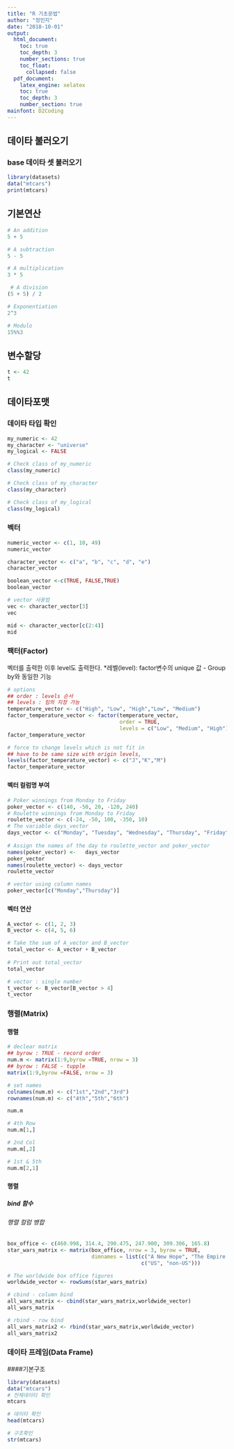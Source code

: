 ```yaml
---
title: "R 기초문법"
author: "정민지"
date: "2018-10-01"
output: 
  html_document:
    toc: true
    toc_depth: 3
    number_sections: true
    toc_float:
      collapsed: false
  pdf_document:
    latex_engine: xelatex
    toc: true
    toc_depth: 3
    number_section: true
mainfont: D2Coding
---
```

## 데이타 불러오기
### base 데이타 셋 불러오기
```r
library(datasets)
data("mtcars")
print(mtcars)
```

## 기본연산
```r
# An addition
5 + 5 

# A subtraction
5 - 5 

# A multiplication
3 * 5

 # A division
(5 + 5) / 2 

# Exponentiation
2^3

# Modulo
15%%3
```



## 변수할당 
```r
t <- 42
t
```


## 데이타포맷
### 데이타 타입 확인
```r
my_numeric <- 42
my_character <- "universe"
my_logical <- FALSE 

# Check class of my_numeric
class(my_numeric)

# Check class of my_character
class(my_character)

# Check class of my_logical
class(my_logical)
```



### 벡터
```r
numeric_vector <- c(1, 10, 49)
numeric_vector

character_vector <- c("a", "b", "c", "d", "e")
character_vector

boolean_vector <-c(TRUE, FALSE,TRUE)
boolean_vector

# vector 사용법
vec <- character_vector[3]
vec

mid <- character_vector[c(2:4)]
mid
```
### 팩터(Factor)
벡터를 출력한 이후 level도 출력한다. 
*레벨(level): factor변수의 unique 값 - Group by와 동일한 기능
```r
# options
## order : levels 순서
## levels : 임의 지정 가능
temperature_vector <- c("High", "Low", "High","Low", "Medium")
factor_temperature_vector <- factor(temperature_vector, 
                                    order = TRUE, 
                                    levels = c("Low", "Medium", "High"))
factor_temperature_vector

# force to change levels which is not fit in 
## have to be same size with origin levels,
levels(factor_temperature_vector) <- c("J","K","M")
factor_temperature_vector
```


###
###
#### 벡터 컬럼명 부여 
```r
# Poker winnings from Monday to Friday
poker_vector <- c(140, -50, 20, -120, 240)
# Roulette winnings from Monday to Friday
roulette_vector <- c(-24, -50, 100, -350, 10)
# The variable days_vector
days_vector <- c("Monday", "Tuesday", "Wednesday", "Thursday", "Friday")
 
# Assign the names of the day to roulette_vector and poker_vector
names(poker_vector) <-   days_vector
poker_vector
names(roulette_vector) <- days_vector
roulette_vector

# vector using column names
poker_vector[c("Monday","Thursday")]
```


###
###
#### 벡터 연산
```r
A_vector <- c(1, 2, 3)
B_vector <- c(4, 5, 6)

# Take the sum of A_vector and B_vector
total_vector <- A_vector + B_vector
  
# Print out total_vector
total_vector

# vector : single number 
t_vector <- B_vector[B_vector > 4]
t_vector

```




### 행렬(Matrix)
#### 행렬 
```r
# declear matrix
## byrow : TRUE - record order
num.m <- matrix(1:9,byrow =TRUE, nrow = 3)
## byrow : FALSE - tupple
matrix(1:9,byrow =FALSE, nrow = 3)

# set names 
colnames(num.m) <- c("1st","2nd","3rd")
rownames(num.m) <- c("4th","5th","6th")

num.m

# 4th Row 
num.m[1,]

# 2nd Col
num.m[,2]

# 1st & 5th
num.m[2,1]
```


###
#### 행렬
##### bind 함수
###### 행렬 컬럼 병합
```r
box_office <- c(460.998, 314.4, 290.475, 247.900, 309.306, 165.8)
star_wars_matrix <- matrix(box_office, nrow = 3, byrow = TRUE,
                           dimnames = list(c("A New Hope", "The Empire Strikes Back", "Return of the Jedi"), 
                                           c("US", "non-US")))

# The worldwide box office figures
worldwide_vector <- rowSums(star_wars_matrix)

# cbind - column bind
all_wars_matrix <- cbind(star_wars_matrix,worldwide_vector)
all_wars_matrix

# rbind - row bind
all_wars_matrix2 <- rbind(star_wars_matrix,worldwide_vector)
all_wars_matrix2

```


### 데이타 프레임(Data Frame)
####기본구조
```r
library(datasets)
data("mtcars")
# 전체데이타 확인
mtcars

# 데이타 확인 
head(mtcars)

# 구조확인
str(mtcars)

```





